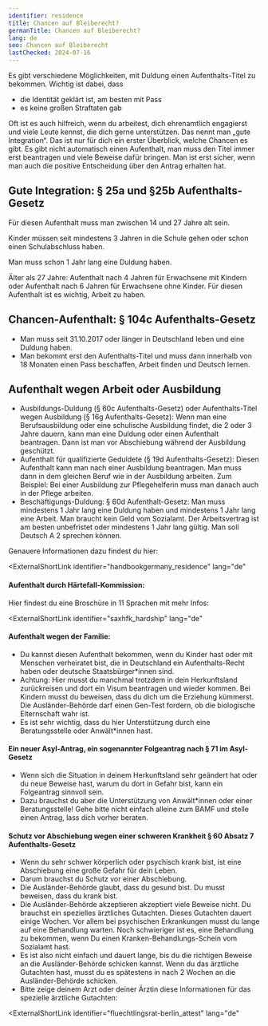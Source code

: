 ```yaml
---
identifier: residence
title: Chancen auf Bleiberecht?
germanTitle: Chancen auf Bleiberecht?
lang: de
seo: Chancen auf Bleiberecht
lastChecked: 2024-07-16
---
```



Es gibt verschiedene Möglichkeiten, mit Duldung einen Aufenthalts-Titel zu bekommen. Wichtig ist dabei, dass

- die Identität geklärt ist, am besten mit Pass
- es keine großen Straftaten gab

<Block
  lang="de"
  identifier="get-legal-advice"
/>

Oft ist es auch hilfreich, wenn du arbeitest, dich ehrenamtlich engagierst und viele Leute kennst, die dich gerne unterstützen. Das nennt man „gute Integration“.
Das ist nur für dich ein erster Überblick, welche Chancen es gibt.
Es gibt nicht automatisch einen Aufenthalt, man muss den Titel immer erst beantragen und viele Beweise dafür bringen. Man ist erst sicher, wenn man auch die positive Entscheidung über den Antrag erhalten hat.

## Gute Integration: § 25a und §25b Aufenthalts-Gesetz

Für diesen Aufenthalt muss man zwischen 14 und 27 Jahre alt sein.

Kinder müssen seit mindestens 3 Jahren in die Schule gehen oder schon einen Schulabschluss haben.

Man muss schon 1 Jahr lang eine Duldung haben.

Älter als 27 Jahre: Aufenthalt nach 4 Jahren für Erwachsene mit Kindern oder Aufenthalt nach 6 Jahren für Erwachsene ohne Kinder. Für diesen Aufenthalt ist es wichtig, Arbeit zu haben.

## Chancen-Aufenthalt: § 104c Aufenthalts-Gesetz

- Man muss seit 31.10.2017 oder länger in Deutschland leben und eine Duldung haben.
- Man bekommt erst den Aufenthalts-Titel und muss dann innerhalb von 18 Monaten einen Pass beschaffen, Arbeit finden und Deutsch lernen.

## Aufenthalt wegen Arbeit oder Ausbildung

- Ausbildungs-Duldung (§ 60c Aufenthalts-Gesetz) oder Aufenthalts-Titel wegen Ausbildung (§ 16g Aufenthalts-Gesetz): Wenn man eine Berufsausbildung oder eine schulische Ausbildung findet, die 2 oder 3 Jahre dauern, kann man eine Duldung oder einen Aufenthalt beantragen. Dann ist man vor Abschiebung während der Ausbildung geschützt.
- Aufenthalt für qualifizierte Geduldete (§ 19d Aufenthalts-Gesetz): Diesen Aufenthalt kann man nach einer Ausbildung beantragen. Man muss dann in dem gleichen Beruf wie in der Ausbildung arbeiten. Zum Beispiel: Bei einer Ausbildung zur Pflegehelferin muss man danach auch in der Pflege arbeiten.
- Beschäftigungs-Duldung: § 60d Aufenthalt-Gesetz: Man muss mindestens 1 Jahr lang eine Duldung haben und mindestens 1 Jahr lang eine Arbeit. Man braucht kein Geld vom Sozialamt. Der Arbeitsvertrag ist am besten unbefristet oder mindestens 1 Jahr lang gültig. Man soll Deutsch A 2 sprechen können.

Genauere Informationen dazu findest du hier:

<ExternalShortLink
  identifier="handbookgermany_residence"
  lang="de"
></ExternalShortLink>

#### Aufenthalt durch Härtefall-Kommission:

Hier findest du eine Broschüre in 11 Sprachen mit mehr Infos:

<ExternalShortLink
  identifier="saxhfk_hardship"
  lang="de"
></ExternalShortLink>

#### Aufenthalt wegen der Familie:

- Du kannst diesen Aufenthalt bekommen, wenn du Kinder hast oder mit Menschen verheiratet bist, die in Deutschland ein Aufenthalts-Recht haben oder deutsche Staatsbürger\*innen sind.
- Achtung: Hier musst du manchmal trotzdem in dein Herkunftsland zurückreisen und dort ein Visum beantragen und wieder kommen. Bei Kindern musst du beweisen, dass du dich um die Erziehung kümmerst. Die Ausländer-Behörde darf einen Gen-Test fordern, ob die biologische Elternschaft wahr ist.
- Es ist sehr wichtig, dass du hier Unterstützung durch eine Beratungsstelle oder Anwält\*innen hast.

#### Ein neuer Asyl-Antrag, ein sogenannter Folgeantrag nach § 71 im Asyl-Gesetz

- Wenn sich die Situation in deinem Herkunftsland sehr geändert hat oder du neue Beweise hast, warum du dort in Gefahr bist, kann ein Folgeantrag sinnvoll sein.
- Dazu brauchst du aber die Unterstützung von Anwält\*innen oder einer Beratungsstelle! Gehe bitte nicht einfach alleine zum BAMF und stelle einen Antrag, lass dich vorher beraten.

#### Schutz vor Abschiebung wegen einer schweren Krankheit § 60 Absatz 7 Aufenthalts-Gesetz

- Wenn du sehr schwer körperlich oder psychisch krank bist, ist eine Abschiebung eine große Gefahr für dein Leben.
- Darum brauchst du Schutz vor einer Abschiebung.
- Die Ausländer-Behörde glaubt, dass du gesund bist. Du musst beweisen, dass du krank bist.
- Die Ausländer-Behörde akzeptieren akzeptiert viele Beweise nicht. Du brauchst ein spezielles ärztliches Gutachten. Dieses Gutachten dauert einige Wochen. Vor allem bei psychischen Erkrankungen musst du lange auf eine Behandlung warten. Noch schwieriger ist es, eine Behandlung zu bekommen, wenn Du einen Kranken-Behandlungs-Schein vom Sozialamt hast.
- Es ist also nicht einfach und dauert lange, bis du die richtigen Beweise an die Ausländer-Behörde schicken kannst. Wenn du das ärztliche Gutachten hast, musst du es spätestens in nach 2 Wochen an die Ausländer-Behörde schicken.
- Bitte zeige deinem Arzt oder deiner Ärztin diese Informationen für das spezielle ärztliche Gutachten:

<ExternalShortLink
  identifier="fluechtlingsrat-berlin_attest"
  lang="de"
></ExternalShortLink>
